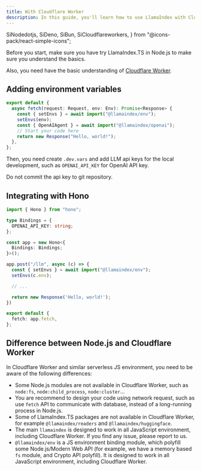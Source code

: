 ```yaml
---
title: With Cloudflare Worker
description: In this guide, you'll learn how to use LlamaIndex with CloudFlare Worker
---
```


  SiNodedotjs,
  SiDeno,
  SiBun,
  SiCloudflareworkers,
} from "@icons-pack/react-simple-icons";

Before you start, make sure you have try LlamaIndex.TS in Node.js to make sure you understand the basics.

<Card
  title="Getting Started with LlamaIndex.TS in Node.js"
  href="/docs/llamaindex/getting_started/installation/node"
/>

Also, you need have the basic understanding of <a href='https://developers.cloudflare.com/workers/'><SiCloudflareworkers className="inline mr-2" color="#F38020" />Cloudflare Worker</a>.

## Adding environment variables

```ts
export default {
  async fetch(request: Request, env: Env): Promise<Response> {
    const { setEnvs } = await import("@llamaindex/env");
    setEnvs(env);
    const { OpenAIAgent } = await import("@llamaindex/openai");
    // Start your code here
    return new Response("Hello, world!");
  },
};
```

Then, you need create `.dev.vars` and add LLM api keys for the local development, such as `OPENAI_API_KEY` for OpenAI API key.

<Callout type="warn">Do not commit the api key to git repository.</Callout>

## Integrating with Hono

```ts
import { Hono } from "hono";

type Bindings = {
  OPENAI_API_KEY: string;
};

const app = new Hono<{
  Bindings: Bindings;
}>();

app.post("/llm", async (c) => {
  const { setEnvs } = await import("@llamaindex/env");
  setEnvs(c.env);

  // ...

  return new Response('Hello, world!');
})

export default {
  fetch: app.fetch,
};
```

## Difference between Node.js and Cloudflare Worker

In Cloudflare Worker and similar serverless JS environment, you need to be aware of the following differences:

- Some Node.js modules are not available in Cloudflare Worker, such as `node:fs`, `node:child_process`, `node:cluster`...
- You are recommend to design your code using network request, such as use `fetch` API to communicate with database, instead of a long-running process in Node.js.
- Some of LlamaIndex.TS packages are not available in Cloudflare Worker, for example `@llamaindex/readers` and `@llamaindex/huggingface`.
- The main `llamaindex` is designed to work in all JavaScript environment, including Cloudflare Worker. If you find any issue, please report to us.
- `@llamaindex/env` is a JS environment binding module, which polyfill some Node.js/Modern Web API (for example, we have a memory based `fs` module, and Crypto API polyfill). It is designed to work in all JavaScript environment, including Cloudflare Worker.


